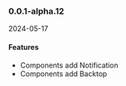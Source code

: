 ### 0.0.1-alpha.12

2024-05-17

#### Features

* Components add Notification
* Components add Backtop
